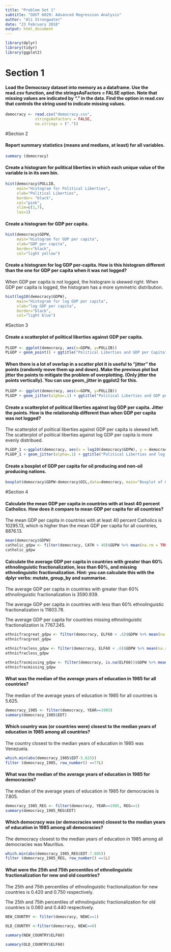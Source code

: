 ```yaml
---
title: "Problem Set 1"
subtitle: "GOVT 6029: Advanced Regression Analysis"
author: "Ali Strongwater"
date: "23 February 2018"
output: html_document
---
```


```r
library(dplyr)
library(tidyr)
library(ggplot2)
```

# Section 1
#### Load the Democracy dataset into memory as a dataframe. Use the read.csv function, and the stringsAsFactors = FALSE option. Note that missing values are indicated by “.” in the data. Find the option in read.csv that controls the string used to indicate missing values.


```r
democracy <- read.csv("democracy.csv", 
             stringsAsFactors = FALSE, 
             na.strings = ("."))
```

#Section 2 

#### Report summary statistics (means and medians, at least) for all variables.

```r
summary (democracy)
```

#### Create a histogram for political liberties in which each unique value of the variable is in its own bin.

```r
hist(democracy$POLLIB,
     main="Histogram for Political Liberties",
     xlab="Political Liberties",
     border= "black",
     col="pink",
     xlim=c(1,7),
     las=1)
```

#### Create a histogram for GDP per capita.

```r
hist(democracy$GDPW,
     main="Histogram for GDP per capita",
     xlab="GDP per capita",
     border="black",
     col="light yellow")
```

#### Create a histogram for log GDP per-capita. How is this histogram different than the one for GDP per capita when it was not logged?

When GDP per capita is not logged, the histogram is skewed right. When GDP per capita is logged, the histogram has a more symmetric distribution. 

```r
hist(log10(democracy$GDPW),
     main="Histogram for log GDP per capita",
     xlab="log GDP per capita",
     border="black",
     col="light blue")
```

#Section 3

#### Create a scatterplot of political liberties against GDP per capita.

```r
PLGDP <- ggplot(democracy, aes(x=GDPW, y=POLLIB))
PLGDP + geom_point() + ggtitle("Political Liberties and GDP per Capita") +labs(y= "Political Liberties", x = "GDP per capita")
```

#### When there is a lot of overlap in a scatter plot it is useful to “jitter” the points (randomly move them up and down). Make the previous plot but jitter the points to mitigate the problem of overplotting. (Only jitter the points vertically). You can use geom_jitter in ggplot2 for this.

```r
PLGDP <- ggplot(democracy, aes(x=GDPW, y=POLLIB))
PLGDP + geom_jitter(alpha=.1) + ggtitle("Political Liberties and GDP per Capita (Jitter)") +labs(y= "Political Liberties", x = "GDP per capita")
```


#### Create a scatterplot of political liberties against log GDP per capita. Jitter the points. How is the relationship different than when GDP per capita was not logged? 

The scatterplot of political liberties against GDP per capita is skewed left. The scatterplot of political liberties against log GDP per capita is more evenly distribued. 

```r
PLGDP_1 <-ggplot(democracy, aes(x = log10(democracy$GDPW), y = democracy$POLLIB))
PLGDP_1 + geom_jitter(alpha=.1) + ggtitle("Political Liberties and log GDP per Capita ") +labs(y= "Political Liberties", x = "log GDP per capita")
```

#### Create a boxplot of GDP per capita for oil producing and non-oil producing nations.


```r
boxplot(democracy$GDPW~democracy$OIL,data=democracy, main="Boxplot of Oil and GDP per capita",xlab="Non-Oil and Oil Producing Countries", ylab ="GDP per capita")
```

#Section 4

#### Calculate the mean GDP per capita in countries with at least 40 percent Catholics. How does it compare to mean GDP per capita for all countries?

The mean GDP per capita in countries with at least 40 percent Catholics is 10295.13, which is higher than the mean GDP per capita for all countries, 8876.13.


```r
mean(democracy$GDPW)
catholic_gdpw <- filter(democracy, CATH > 40)$GDPW %>% mean(na.rm = TRUE)
catholic_gdpw
```

#### Calculate the average GDP per capita in countries with greater than 60% ethnolinguistic fractionalization, less than 60%, and missing ethnolinguistic fractionalization. Hint: you can calculate this with the dplyr verbs: mutate, group_by and summarise.

The average GDP per capita in countries with greater than 60% ethnolinguistic fractionalization is 3590.939.

The average GDP per capita in countries with less than 60% ethnolinguistic fractionalization is 11803.78.

The average GDP per capita for countries missing ethnolinguistic fractionalization is 7767.245.

```r

ethnicfracgreat_gdpw <- filter(democracy, ELF60 > .6)$GDPW %>% mean(na.rm = TRUE)
ethnicfracgreat_gdpw

ethnicfracless_gdpw <- filter(democracy, ELF60 < .6)$GDPW %>% mean(na.rm = TRUE)
ethnicfracless_gdpw

ethnicfracmissing_gdpw <- filter(democracy, is.na(ELF60))$GDPW %>% mean(na.rm = TRUE)
ethnicfracmissing_gdpw 
```

#### What was the median of the average years of education in 1985 for all countries?

The median of the average years of education in 1985 for all countries is 5.625. 

```r

democracy_1985 <- filter(democracy, YEAR==1985)
summary(democracy_1985$EDT)
```

#### Which country was (or countries were) closest to the median years of education in 1985 among all countries?

The country closest to the median years of education in 1985 was Venezuela. 

```r


which.min(abs(democracy_1985$EDT-5.625))
filter (democracy_1985, row_number() ==77L)

```

#### What was the median of the average years of education in 1985 for democracies?

The median of the average years of education in 1985 for democracies is 7.805. 

```r

democracy_1985_REG <- filter(democracy, YEAR==1985, REG==1)
summary(democracy_1985_REG$EDT)

```

#### Which democracy was (or democracies were) closest to the median years of education in 1985 among all democracies?

The democracy closest to the median years of education in 1985 among all democracies was Mauritius.

```r
which.min(abs(democracy_1985_REG$EDT-7.805))
filter (democracy_1985_REG, row_number() ==1L)
```

#### What were the 25th and 75th percentiles of ethnolinguistic fractionalization for new and old countries?

The 25th and 75th percentiles of ethnolinguistic fractionalization for new countries is 0.420 and 0.750 respectively. 

The 25th and 75th percentiles of ethnolinguistic fractionalization for old countries is 0.060 and 0.440 respectively. 

```r

NEW_COUNTRY <- filter(democracy, NEWC==1)
  
OLD_COUNTRY <-filter(democracy, NEWC==0)   

summary(NEW_COUNTRY$ELF60)

summary(OLD_COUNTRY$ELF60)

```
